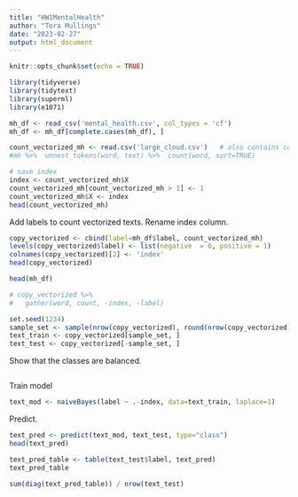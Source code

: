 ---
title: "HW1MentalHealth"
author: "Tora Mullings"
date: "2023-02-27"
output: html_document
---

```{r setup, include=FALSE}
knitr::opts_chunk$set(echo = TRUE)
```

```{r}
library(tidyverse)
library(tidytext)
library(superml)
library(e1071)
```


```{r}
mh_df <- read_csv('mental_health.csv', col_types = 'cf')
mh_df <- mh_df[complete.cases(mh_df), ]

count_vectorized_mh <- read.csv('large_cloud.csv')   # also contains complete cases
#mh %>%  unnest_tokens(word, text) %>%  count(word, sort=TRUE)
```

```{r}
# save index
index <- count_vectorized_mh$X
count_vectorized_mh[count_vectorized_mh > 1] <- 1
count_vectorized_mh$X <- index
head(count_vectorized_mh)
```


Add labels to count vectorized texts. Rename index column.
```{r}
copy_vectorized <- cbind(label=mh_df$label, count_vectorized_mh)
levels(copy_vectorized$label) <- list(negative  = 0, positive = 1)
colnames(copy_vectorized)[2] <- 'index'
head(copy_vectorized)
```


```{r}
head(mh_df)
```


```{r}
# copy_vectorized %>% 
#   gather(word, count, -index, -label)
```

```{r}
set.seed(1234)
sample_set <- sample(nrow(copy_vectorized), round(nrow(copy_vectorized)*0.75), replace=FALSE)
text_train <- copy_vectorized[sample_set, ]
text_test <- copy_vectorized[-sample_set, ]
```

Show that the classes are balanced.
```{r}

```

Train model
```{r}
text_mod <- naiveBayes(label ~ .-index, data=text_train, laplace=1)
```

Predict.
```{r}
text_pred <- predict(text_mod, text_test, type="class")
head(text_pred)
```

```{r}
text_pred_table <- table(text_test$label, text_pred)
text_pred_table
```

```{r}
sum(diag(text_pred_table)) / nrow(text_test)
```












